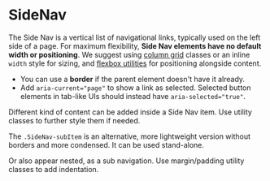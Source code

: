 

<Meta title="Deprecated/SideNav" />

# SideNav

The Side Nav is a vertical list of navigational links, typically used on the left side of a page. For maximum flexibility, **Side Nav elements have no default width or positioning**. We suggest using [column grid](../utilities/grid) classes or an inline `width` style for sizing, and [flexbox utilities](../utilities/flexbox) for positioning alongside content.

- You can use a **border** if the parent element doesn't have it already.
- Add `aria-current="page"` to show a link as selected. Selected button elements in tab-like UIs should instead have `aria-selected="true"`.

<Canvas>
  <Story story={SideNavStories.Default} />
</Canvas>

Different kind of content can be added inside a Side Nav item. Use utility classes to further style them if needed.

<Canvas>
  <Story story={SideNavStories.Options} />
</Canvas>

The `.SideNav-subItem` is an alternative, more lightweight version without borders and more condensed. It can be used stand-alone.

<Canvas>
  <Story story={SideNavStories.SubItem} />
</Canvas>

Or also appear nested, as a sub navigation. Use margin/padding utility classes to add indentation.

<Canvas>
  <Story story={SideNavStories.Nested} />
</Canvas>
